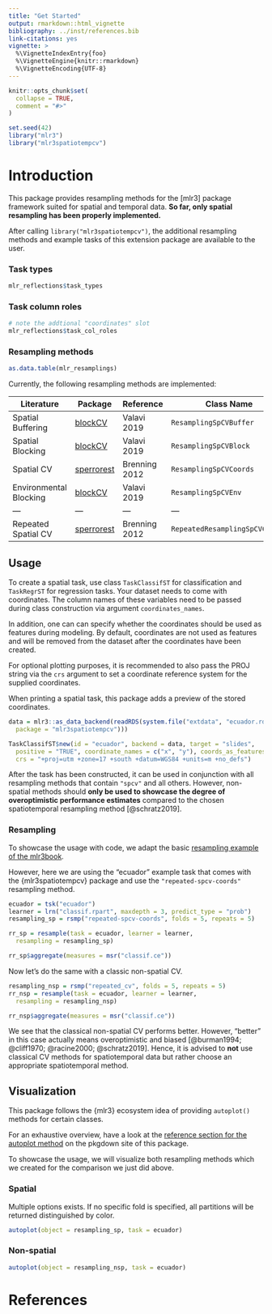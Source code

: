 ```yaml
---
title: "Get Started"
output: rmarkdown::html_vignette
bibliography: ../inst/references.bib
link-citations: yes
vignette: >
  %\VignetteIndexEntry{foo}
  %\VignetteEngine{knitr::rmarkdown}
  %\VignetteEncoding{UTF-8}
---
```


```r
knitr::opts_chunk$set(
  collapse = TRUE,
  comment = "#>"
)
```

```r
set.seed(42)
library("mlr3")
library("mlr3spatiotempcv")
```

# Introduction

This package provides resampling methods for the [mlr3] package framework suited for spatial and temporal data.
**So far, only spatial resampling has been properly implemented.**

After calling `library("mlr3spatiotempcv")`, the additional resampling methods and example tasks of this extension package are available to the user.

### Task types

```r
mlr_reflections$task_types
```

### Task column roles

```r
# note the addtional "coordinates" slot
mlr_reflections$task_col_roles
```

### Resampling methods

```r
as.data.table(mlr_resamplings)
```

Currently, the following resampling methods are implemented:

| Literature             | Package                                                   | Reference     | Class Name                      | mlr3 Sugar                     |
| ---------------        | ---------                                                 | ---------     | --------------------            | ---------------------          |
| Spatial Buffering      | [blockCV](https://github.com/rvalavi/blockCV)             | Valavi 2019   | `ResamplingSpCVBuffer`          | `rsmp("spcv-buffer")`          |
| Spatial Blocking       | [blockCV](https://github.com/rvalavi/blockCV)             | Valavi 2019   | `ResamplingSpCVBlock`           | `rsmp("spcv-block")`           |
| Spatial CV             | [sperrorest](https://github.com/giscience-fsu/sperrorest) | Brenning 2012 | `ResamplingSpCVCoords`          | `rsmp("spcv-coords")`          |
| Environmental Blocking | [blockCV](https://github.com/rvalavi/blockCV)             | Valavi 2019   | `ResamplingSpCVEnv`             | `rsmp("spcv-env")`             |
| ---                    | ---                                                       | ---           | ---                             | ---                            |
| Repeated Spatial CV    | [sperrorest](https://github.com/giscience-fsu/sperrorest) | Brenning 2012 | `RepeatedResamplingSpCVCoords` | `rsmp("repeated-spcv-coords")` |

## Usage

To create a spatial task, use class `TaskClassifST` for classification and `TaskRegrST` for regression tasks.
Your dataset needs to come with coordinates.
The column names of these variables need to be passed during class construction via argument `coordinates_names`.

In addition, one can can specify whether the coordinates should be used as features during modeling.
<!-- coordinates are put into another R6 class?-->
By default, coordinates are not used as features and will be removed from the dataset after the coordinates have been created.

For optional plotting purposes, it is recommended to also pass the PROJ string via the `crs` argument to set a coordinate reference system for the supplied coordinates.

When printing a spatial task, this package adds a preview of the stored coordinates.

```r
data = mlr3::as_data_backend(readRDS(system.file("extdata", "ecuador.rda",
  package = "mlr3spatiotempcv")))

TaskClassifST$new(id = "ecuador", backend = data, target = "slides",
  positive = "TRUE", coordinate_names = c("x", "y"), coords_as_features = FALSE,
  crs = "+proj=utm +zone=17 +south +datum=WGS84 +units=m +no_defs")
```

After the task has been constructed, it can be used in conjunction with all resampling methods that contain `"spcv"` and all others.
However, non-spatial methods should **only be used to showcase the degree of overoptimistic performance estimates** compared to the chosen spatiotemporal resampling method [@schratz2019].

### Resampling

To showcase the usage with code, we adapt the basic [resampling example of the mlr3book](https://mlr3book.mlr-org.com/resampling.html).

However, here we are using the "ecuador" example task that comes with the {mlr3spatiotempcv} package and use the `"repeated-spcv-coords"` resampling method.

```r
ecuador = tsk("ecuador")
learner = lrn("classif.rpart", maxdepth = 3, predict_type = "prob")
resampling_sp = rsmp("repeated-spcv-coords", folds = 5, repeats = 5)

rr_sp = resample(task = ecuador, learner = learner,
  resampling = resampling_sp)

rr_sp$aggregate(measures = msr("classif.ce"))
```

Now let's do the same with a classic non-spatial CV.

```r
resampling_nsp = rsmp("repeated_cv", folds = 5, repeats = 5)
rr_nsp = resample(task = ecuador, learner = learner,
  resampling = resampling_nsp)

rr_nsp$aggregate(measures = msr("classif.ce"))
```

We see that the classical non-spatial CV performs better.
However, "better" in this case actually means overoptimistic and biased [@burman1994; @cliff1970; @racine2000; @schratz2019].
Hence, it is advised to **not** use classical CV methods for spatiotemporal data but rather choose an appropriate spatiotemporal method.

## Visualization

This package follows the {mlr3} ecosystem idea of providing `autoplot()` methods for certain classes.

For an exhaustive overview, have a look at the [reference section for the autoplot method](https://mlr3spatiotempcv.mlr-org.com/reference/autoplot_spatial_resampling.html) on the pkgdown site of this package.

To showcase the usage, we will visualize both resampling methods which we created for the comparison we just did above.

### Spatial 

Multiple options exists.
If no specific fold is specified, all partitions will be returned distinguished by color.

```r
autoplot(object = resampling_sp, task = ecuador)
```

### Non-spatial

```r
autoplot(object = resampling_nsp, task = ecuador)
```

# References
